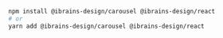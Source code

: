 ```bash
npm install @ibrains-design/carousel @ibrains-design/react
# or
yarn add @ibrains-design/carousel @ibrains-design/react
```
